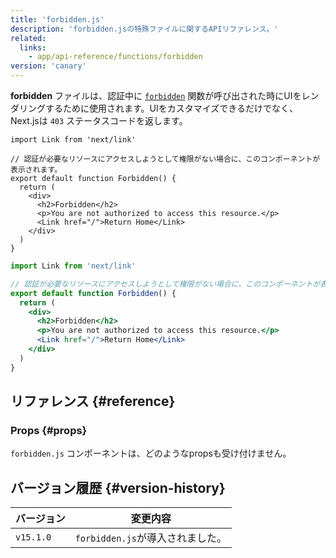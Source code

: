 ```yaml
---
title: 'forbidden.js'
description: 'forbidden.jsの特殊ファイルに関するAPIリファレンス。'
related:
  links:
    - app/api-reference/functions/forbidden
version: 'canary'
---
```


**forbidden** ファイルは、認証中に [`forbidden`](/docs/app/api-reference/functions/forbidden) 関数が呼び出された時にUIをレンダリングするために使用されます。UIをカスタマイズできるだけでなく、Next.jsは `403` ステータスコードを返します。

<Tabs>
<TabItem value="tsx" label="TypeScript">

```tsx title="app/forbidden.tsx" switcher
import Link from 'next/link'

// 認証が必要なリソースにアクセスしようとして権限がない場合に、このコンポーネントが表示されます。
export default function Forbidden() {
  return (
    <div>
      <h2>Forbidden</h2>
      <p>You are not authorized to access this resource.</p>
      <Link href="/">Return Home</Link>
    </div>
  )
}
```

</TabItem>
<TabItem value="jsx" label="JavaScript">

```jsx title="app/forbidden.jsx" switcher
import Link from 'next/link'

// 認証が必要なリソースにアクセスしようとして権限がない場合に、このコンポーネントが表示されます。
export default function Forbidden() {
  return (
    <div>
      <h2>Forbidden</h2>
      <p>You are not authorized to access this resource.</p>
      <Link href="/">Return Home</Link>
    </div>
  )
}
```

</TabItem>
</Tabs>

## リファレンス {#reference}

### Props {#props}

`forbidden.js` コンポーネントは、どのようなpropsも受け付けません。

## バージョン履歴 {#version-history}

| バージョン | 変更内容                         |
| ---------- | -------------------------------- |
| `v15.1.0`  | `forbidden.js`が導入されました。 |

